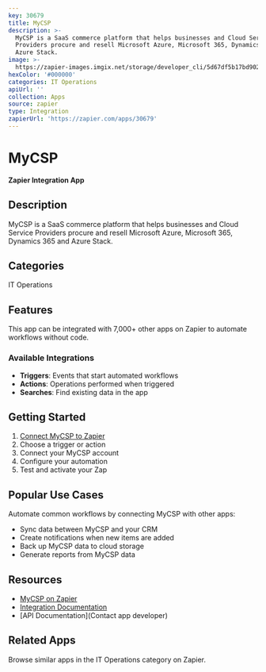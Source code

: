 ```yaml
---
key: 30679
title: MyCSP
description: >-
  MyCSP is a SaaS commerce platform that helps businesses and Cloud Service
  Providers procure and resell Microsoft Azure, Microsoft 365, Dynamics 365 and
  Azure Stack.
image: >-
  https://zapier-images.imgix.net/storage/developer_cli/5d67df5b17bd9020f4bd9c60ea48477e.png?auto=format%2Ccompress&ixlib=python-3.0.0&q=50
hexColor: '#000000'
categories: IT Operations
apiUrl: ''
collection: Apps
source: zapier
type: Integration
zapierUrl: 'https://zapier.com/apps/30679'
---
```

# MyCSP

**Zapier Integration App**

## Description

MyCSP is a SaaS commerce platform that helps businesses and Cloud Service Providers procure and resell Microsoft Azure, Microsoft 365, Dynamics 365 and Azure Stack.

## Categories

IT Operations

## Features

This app can be integrated with 7,000+ other apps on Zapier to automate workflows without code.

### Available Integrations

- **Triggers**: Events that start automated workflows
- **Actions**: Operations performed when triggered
- **Searches**: Find existing data in the app

## Getting Started

1. [Connect MyCSP to Zapier](https://zapier.com/apps/30679)
2. Choose a trigger or action
3. Connect your MyCSP account
4. Configure your automation
5. Test and activate your Zap

## Popular Use Cases

Automate common workflows by connecting MyCSP with other apps:

- Sync data between MyCSP and your CRM
- Create notifications when new items are added
- Back up MyCSP data to cloud storage
- Generate reports from MyCSP data

## Resources

- [MyCSP on Zapier](https://zapier.com/apps/30679)
- [Integration Documentation](https://zapier.com/apps/30679/integrations)
- [API Documentation](Contact app developer)

## Related Apps

Browse similar apps in the IT Operations category on Zapier.
